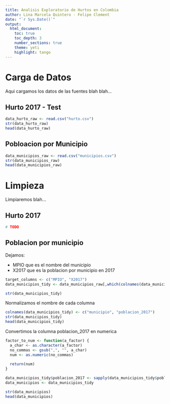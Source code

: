 ```yaml
---
title: Analisis Exploratorio de Hurtos en Colombia
author: Lina Marcela Quintero - Felipe Clement
date: "`r Sys.Date()`"
output:
  html_document:
    toc: true
    toc_depth: 3
    number_sections: true
    theme: yeti
    highlight: tango
---
```


# Carga de Datos

Aqui cargamos los datos de las fuentes blah blah...

## Hurto 2017 - Test

```r
data_hurto_raw <- read.csv("hurto.csv")
str(data_hurto_raw)
head(data_hurto_raw)
```

## Pobloacion por Municipio

```r
data_municipios_raw <- read.csv("municipios.csv")
str(data_municipios_raw)
head(data_municipios_raw)
```

# Limpieza

Limpiaremos blah...

## Hurto 2017

```r
# TODO
```

## Poblacion por municipio

Dejamos:

* MPIO que es el nombre del municipio
* X2017 que es la poblacion por municipio en 2017

```r
target_columns <- c("MPIO", "X2017")
data_municipios_tidy <- data_municipios_raw[,which(colnames(data_municipios_raw) %in% target_columns)]

str(data_municipios_tidy)
```

Normalizamos el nombre de cada columna

```r
colnames(data_municipios_tidy) <- c("municipio", "poblacion_2017")
str(data_municipios_tidy)
head(data_municipios_tidy)
```

Convertimos la columna poblacion_2017 en numerica

```r
factor_to_num <- function(a_factor) {
  a_char <- as.character(a_factor)
  no_commas <- gsub(",", "", a_char)
  num <- as.numeric(no_commas)
  
  return(num)
}

data_municipios_tidy$poblacion_2017 <- sapply(data_municipios_tidy$poblacion_2017, factor_to_num)
data_municipios <- data_municipios_tidy

str(data_municipios)
head(data_municipios)
```
